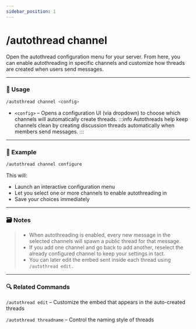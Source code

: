 ```yaml
---
sidebar_position: 1
---
```


# /autothread channel

Open the autothread configuration menu for your server. From here, you can enable autothreading in specific channels and customize how threads are created when users send messages.

<hr className="md-divider-gradient" />

### 💬 Usage
```bash
/autothread channel <config>
```
- `<config>` – Opens a configuration UI (via dropdown) to choose which channels will automatically create threads.
:::info
Autothreads help keep channels clean by creating discussion threads automatically when members send messages.
:::

<hr className="md-divider-gradient" />

### 📌 Example
```bash
/autothread channel configure
```
This will:
- Launch an interactive configuration menu
- Let you select one or more channels to enable autothreading in
- Save your choices immediately

<hr className="md-divider-gradient" />

### 🗃️ Notes
> - When autothreading is enabled, every new message in the selected channels will spawn a public thread for that message.
> - If you add one channel and go back to add another, reselect the already configured channel to keep your settings in tact.
> - You can later edit the embed sent inside each thread using `/autothread edit.`

<hr className="md-divider-gradient" />

### 🔍 Related Commands
`/autothread edit` – Customize the embed that appears in the auto-created threads

`/autothread threadname` – Control the naming style of threads
